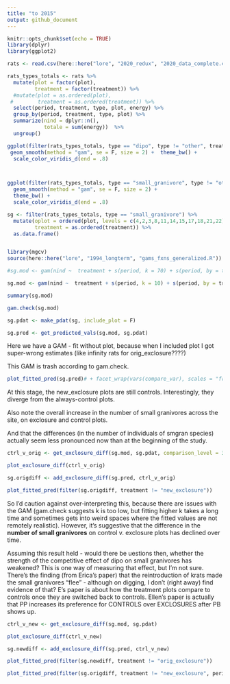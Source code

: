 ```yaml
---
title: "to 2015"
output: github_document
---
```


```r
knitr::opts_chunk$set(echo = TRUE)
library(dplyr)
library(ggplot2)

```

```r
rats <- read.csv(here::here("lore", "2020_redux", "2020_data_complete.csv"))

```

```r

rats_types_totals <- rats %>%
  mutate(plot = factor(plot),
         treatment = factor(treatment)) %>%
  #mutate(plot = as.ordered(plot),
 #        treatment = as.ordered(treatment)) %>%
  select(period, treatment, type, plot, energy) %>%
  group_by(period, treatment, type, plot) %>%
  summarize(nind = dplyr::n(),
            totale = sum(energy))  %>%
  ungroup() 
```

```r
ggplot(filter(rats_types_totals, type == "dipo", type != "other", treatment != "orig_exclosure"), aes(period, nind, color = treatment, group = plot)) +
 geom_smooth(method = "gam", se = F, size = 2) +  theme_bw() +
  scale_color_viridis_d(end = .8) 



ggplot(filter(rats_types_totals, type == "small_granivore", type != "other"), aes(period, nind, group = plot, color = treatment)) +
  geom_smooth(method = "gam", se = F, size = 2) +
  theme_bw() +
  scale_color_viridis_d(end = .8) 


```

```r

sg <- filter(rats_types_totals, type == "small_granivore") %>%
  mutate(oplot = ordered(plot, levels = c(4,2,3,8,11,14,15,17,18,21,22)),
         treatment = as.ordered(treatment)) %>%
  as.data.frame()


library(mgcv)
source(here::here("lore", "1994_longterm", "gams_fxns_generalized.R"))

#sg.mod <- gam(nind ~  treatment + s(period, k = 70) + s(period, by = treatment, k = 70), family = "poisson", data  = sg)

sg.mod <- gam(nind ~  treatment + s(period, k = 10) + s(period, by = treatment, k = 10), family = "poisson", data  = sg)

summary(sg.mod)

gam.check(sg.mod)

sg.pdat <- make_pdat(sg, include_plot = F)

sg.pred <- get_predicted_vals(sg.mod, sg.pdat)

```

Here we have a GAM - fit without plot, because when I included plot I got super-wrong estimates (like infinity rats for orig_exclosure????)

This GAM is trash according to gam.check.

```r

plot_fitted_pred(sg.pred)# + facet_wrap(vars(compare_var), scales = "free_y")

```

At this stage, the new_exclosure plots are still controls. Interestingly, they diverge from the always-control plots.

Also note the overall increase in the number of small granivores across the site, on exclosure and control plots. 

And that the differences (in the number of individuals of smgran species) actually seem less pronounced now than at the beginning of the study. 


```r

ctrl_v_orig <- get_exclosure_diff(sg.mod, sg.pdat, comparison_level = 3)

plot_exclosure_diff(ctrl_v_orig)

sg.origdiff <- add_exclosure_diff(sg.pred, ctrl_v_orig)

plot_fitted_pred(filter(sg.origdiff, treatment != "new_exclosure"))

```


So I'd caution against over-interpreting this, because there are issues with the GAM (gam.check suggests k is too low, but fitting higher k takes a long time and sometimes gets into weird spaces where the fitted values are not remotely realistic). However, it's suggestive that the difference in the **number of small granivores** on control v. exclosure plots has declined over time. 


Assuming this result held - would there be uestions then, whether the strength of the competitive effect of dipo on small granivores has weakened? This is one way of measuring that effect, but I'm not sure. There's the finding (from Erica's paper) that the reintroduction of krats made the small granivores "flee" - although on digging, I don't (right away) find evidence of that? E's paper is about how the treatment plots compare to controls once they are switched back to controls. Ellen's paper is actually that PP increases its preference for CONTROLS over EXCLOSURES after PB shows up.


```r

ctrl_v_new <- get_exclosure_diff(sg.mod, sg.pdat)

plot_exclosure_diff(ctrl_v_new)

sg.newdiff <- add_exclosure_diff(sg.pred, ctrl_v_new)

plot_fitted_pred(filter(sg.newdiff, treatment != "orig_exclosure"))

```


```r


plot_fitted_pred(filter(sg.origdiff, treatment != "new_exclosure", period > 400))


```